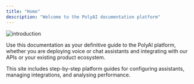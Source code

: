 ```yaml
---
title: "Home"
description: "Welcome to the PolyAI documentation platform"
---
```


![introduction](/images/01-01-01-01-introduction.png)

Use this documentation as your definitive guide to the PolyAI platform, whether you are deploying voice or chat assistants and integrating
with our APIs or your existing product ecosystem.&#x20;

This site includes step-by-step platform guides for configuring assistants, managing integrations, and analysing performance.